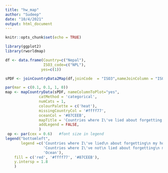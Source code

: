 ```yaml
---
title: "hw_map"
author: "Sudeep"
date: "10/4/2021"
output: html_document
---
```


```r
knitr::opts_chunk$set(echo = TRUE)
```

```r
library(ggplot2)
library(rworldmap)
```

```r
df <- data.frame(Country=c("Nepal"),
                 ISO3_code=c("NPL"),
                yes=c(1))
```

```r
sPDF <- joinCountryData2Map(df,joinCode  = "ISO3",nameJoinColumn = "ISO3_code")

```

```r
par(mar = c(0.1, 0.1, 1, 0)) 
map <- mapCountryData(sPDF, nameColumnToPlot="yes", 
               catMethod = 'categorical', 
               numCats = 1,
               colourPalette = c('heat'),
               missingCountryCol = '#ffff77',
               oceanCol = '#87CEEB',
               mapTitle = 'Countries where I\'ve lied about forgetting my homework at home',
               addLegend = FALSE,
               )
 op <- par(cex = 0.6)   #font size in legend
legend("bottomleft",
       legend =c('Countries where I\'ve lied\n about forgetting\n my homework at home',
                 'Countries where I\'ve not\n lied about forgetting\n my homework at home',
                 'Ocean'), 
    fill = c('red', '#ffff77', '#87CEEB'),
    y.intersp = 1.8
    )

```

